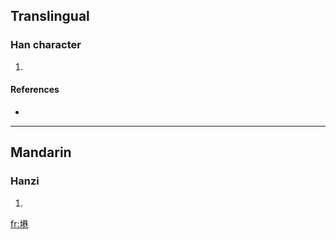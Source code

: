 ==Translingual==

===Han character===
{{Han char|rn=32|rad=土|as=09|sn=12|four=|canj=土廿金山 (GTCU)}}

# {{defn|Han|sort=土09}}

====References====
* {{Han ref|kx=0234.271|hdz=10460.020|uh=5842|ud=22594}}

----

==Mandarin==

===Hanzi===
{{cmn-hanzi|pin=[[xiàng]] ([[xiang4]])|wg=hsiang<sup>4</sup>}}

# {{defn|Mandarin}}

[[fr:塂]]